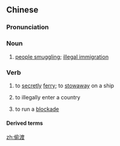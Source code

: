 ==Chinese==
{{zh-forms}}

===Pronunciation===
{{zh-pron
|m=tōudù
|c=tau1 dou6
|mn=thau-tō͘
|cat=n,v
}}

===Noun===
{{zh-noun}}

# [[people smuggling]]; [[illegal immigration]]

===Verb===
{{zh-verb}}

# to [[secretly]] [[ferry]]; to [[stowaway]] on a ship
# {{qualifier|by extension}} to illegally enter a country
# to run a [[blockade]]

====Derived terms====
{{zh-der|偷渡犯}}

[[zh:偷渡]]